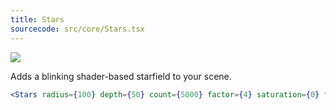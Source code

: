 ```yaml
---
title: Stars
sourcecode: src/core/Stars.tsx
---
```


[![](https://img.shields.io/badge/-storybook-%23ff69b4)](https://drei.pmnd.rs/?path=/story/staging-stars--stars-st)

Adds a blinking shader-based starfield to your scene.

```jsx
<Stars radius={100} depth={50} count={5000} factor={4} saturation={0} fade speed={1} />
```
